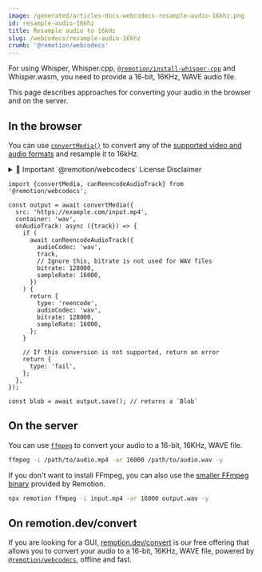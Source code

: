 ```yaml
---
image: /generated/articles-docs-webcodecs-resample-audio-16khz.png
id: resample-audio-16khz
title: Resample audio to 16kHz
slug: /webcodecs/resample-audio-16khz
crumb: '@remotion/webcodecs'
---
```


For using Whisper, Whisper.cpp, [`@remotion/install-whisper-cpp`](/docs/webcodecs/install-whisper-cpp) and Whisper.wasm, you need to provide a 16-bit, 16KHz, WAVE audio file.

This page describes approaches for converting your audio in the browser and on the server.

## In the browser

You can use [`convertMedia()`](/docs/webcodecs/convert-media) to convert any of the [supported video and audio formats](/docs/media-parser/format-support) and resample it to 16kHz.


<details>
  <summary>💼 Important `@remotion/webcodecs` License Disclaimer</summary>
  <LicenseDisclaimer />
</details>

```tsx twoslash title="Resample audio to 16kHz"
import {convertMedia, canReencodeAudioTrack} from '@remotion/webcodecs';

const output = await convertMedia({
  src: 'https://example.com/input.mp4',
  container: 'wav',
  onAudioTrack: async ({track}) => {
    if (
      await canReencodeAudioTrack({
        audioCodec: 'wav',
        track,
        // Ignore this, bitrate is not used for WAV files
        bitrate: 128000,
        sampleRate: 16000,
      })
    ) {
      return {
        type: 'reencode',
        audioCodec: 'wav',
        bitrate: 128000,
        sampleRate: 16000,
      };
    }

    // If this conversion is not supported, return an error
    return {
      type: 'fail',
    };
  },
});

const blob = await output.save(); // returns a `Blob`
```

## On the server

You can use [`ffmpeg`](https://ffmpeg.org/) to convert your audio to a 16-bit, 16KHz, WAVE file.

```bash
ffmpeg -i /path/to/audio.mp4 -ar 16000 /path/to/audio.wav -y
```

If you don't want to install FFmpeg, you can also use the [smaller FFmpeg binary](/docs/cli/ffmpeg) provided by Remotion.

```bash
npx remotion ffmpeg -i input.mp4 -ar 16000 output.wav -y
```

## On remotion.dev/convert

If you are looking for a GUI, [remotion.dev/convert](https://remotion.dev/convert) is our free offering that allows you to convert your audio to a 16-bit, 16KHz, WAVE file, powered by [`@remotion/webcodecs`](/docs/webcodecs), offline and fast.
